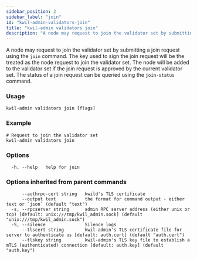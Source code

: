 ```yaml
---
sidebar_position: 2
sidebar_label: "join"
id: "kwil-admin-validators-join"
title: "kwil-admin validators join"
description: "A node may request to join the validator set by submitting a join request using the `join` command."
---
```


A node may request to join the validator set by submitting a join request using the `join` command. The key used to sign the join request will be the treated as the node request to join the validator set. The node will be added to the validator set if the join request is approved by the current validator set. The status of a join request can be queried using the `join-status` command.

### Usage

```
kwil-admin validators join [flags]
```

### Example

```
# Request to join the validator set
kwil-admin validators join
```

### Options

```
  -h, --help   help for join
```

### Options inherited from parent commands

```
      --authrpc-cert string   kwild's TLS certificate
      --output text           the format for command output - either text or `json` (default "text")
  -s, --rpcserver string      admin RPC server address (either unix or tcp) [default: unix:///tmp/kwil_admin.sock] (default "unix:///tmp/kwil_admin.sock")
  -S, --silence               Silence logs
      --tlscert string        kwil-admin's TLS certificate file for server to authenticate us [default: auth.cert] (default "auth.cert")
      --tlskey string         kwil-admin's TLS key file to establish a mTLS (authenticated) connection [default: auth.key] (default "auth.key")
```

